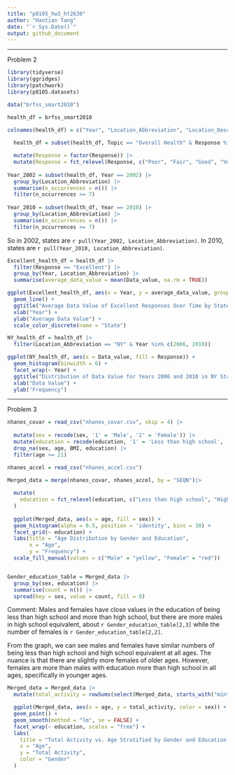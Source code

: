 ```yaml
---
title: "p8105_hw3_ht2630"
author: "Haotian Tang"
date: "`r Sys.Date()`"
output: github_document
---
```


---

Problem 2

```r

library(tidyverse)
library(ggridges)
library(patchwork)
library(p8105.datasets)

data("brfss_smart2010") 

health_df = brfss_smart2010

colnames(health_df) = c("Year", "Location_Abbreviation", "Location_Description", "Class", "Topic", "Health_Question", "Response", "Sample_Size", "Data_value", "Confidence_Limit_Low", "Confidence_Limit_High", "Display_Order", "Data_Value_Unit", "Data_Value_Type", "Data_Value_Footnote_Symbol", "Data_Value_Footnote", "Data_Source", "Class_ID", "Topic_ID", "Location_ID", "Question_ID", "RESP_ID", "Geographic_Location") 
  
  health_df = subset(health_df, Topic == "Overall Health" & Response %in% c("Poor", "Fair", "Good", "Very Good", "Excellent")) |> 

  mutate(Response = factor(Response)) |>
  mutate(Response = fct_relevel(Response, c("Poor", "Fair", "Good", "Very Good", "Excellent")))
  
Year_2002 = subset(health_df, Year == 2002) |> 
  group_by(Location_Abbreviation) |> 
  summarise(n_occurrences = n()) |> 
  filter(n_occurrences >= 7)
 
Year_2010 = subset(health_df, Year == 2010) |> 
  group_by(Location_Abbreviation) |> 
  summarise(n_occurrences = n()) |> 
  filter(n_occurrences >= 7)

```
So in 2002, states are `r pull(Year_2002, Location_Abbreviation)`. 
In 2010, states are `r pull(Year_2010, Location_Abbreviation)`. 

```r
Excellent_health_df = health_df |> 
  filter(Response == "Excellent") |> 
  group_by(Year, Location_Abbreviation) |>
  summarise(average_data_value = mean(Data_value, na.rm = TRUE))

ggplot(Excellent_health_df, aes(x = Year, y = average_data_value, group = Location_Abbreviation, color = Location_Abbreviation)) +
  geom_line() +
  ggtitle("Average Data Value of Excellent Responses Over Time by State") +
  xlab("Year") +
  ylab("Average Data Value") +
  scale_color_discrete(name = "State")
```

```r
NY_health_df = health_df |> 
  filter(Location_Abbreviation == "NY" & Year %in% c(2006, 2010))

ggplot(NY_health_df, aes(x = Data_value, fill = Response)) +
  geom_histogram(binwidth = 6) +
  facet_wrap(~ Year) +
  ggtitle("Distribution of Data Value for Years 2006 and 2010 in NY State") +
  xlab("Data Value") +
  ylab("Frequency")
```

---
Problem 3
```r

nhanes_covar = read_csv("nhanes_covar.csv", skip = 4) |> 
 
  mutate(sex = recode(sex, '1' = 'Male', '2' = 'Female')) |> 
  mutate(education = recode(education, '1' = 'Less than high school', '2' = 'High school equivalent', '3' = 'More than high school')) |>
  drop_na(sex, age, BMI, education) |>
  filter(age >= 21)

nhanes_accel = read_csv("nhanes_accel.csv") 

Merged_data = merge(nhanes_covar, nhanes_accel, by = "SEQN")|>
  
  mutate(
    education = fct_relevel(education, c("Less than high school", "High school equivalent", "More than high school"))
  )
  
  ggplot(Merged_data, aes(x = age, fill = sex)) + 
  geom_histogram(alpha = 0.5, position = 'identity', bins = 30) +
  facet_grid(~ education) +
  labs(title = "Age Distribution by Gender and Education",
       x = "Age",
       y = "Frequency") +
  scale_fill_manual(values = c("Male" = "yellow", "Female" = "red"))


Gender_education_table = Merged_data |> 
  group_by(sex, education) |> 
  summarise(count = n()) |>
  spread(key = sex, value = count, fill = 0)

```
Comment: 
Males and females have close values in the education of being less than high school and more than high school, but there are more males in high school equivalent, about `r Gender_education_table[2,3]` while the number of females is `r Gender_education_table[2,2]`.

From the graph, we can see males and females have similar numbers of being less than high school and high school equivalent at all ages. The nuance is that there are slightly more females of older ages. However, females are more than males with education more than high school in all ages, specifically in younger ages. 

```r
Merged_data = Merged_data |> 
  mutate(total_activity = rowSums(select(Merged_data, starts_with("min"))))  

  ggplot(Merged_data, aes(x = age, y = total_activity, color = sex)) +
  geom_point() +
  geom_smooth(method = "lm", se = FALSE) +
  facet_wrap(~ education, scales = "free") +
  labs(
    title = "Total Activity vs. Age Stratified by Gender and Education Level",
    x = "Age",
    y = "Total Activity",
    color = "Gender"
  ) 
```


